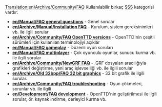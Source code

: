[[Translation:en/Archive/Community/FAQ]]
{{tr/Manual/İçindekiler}}
Kullanılabilir birkaç [https://www.wikipedia.org/wiki/FAQ SSS] kategorisi vardır:

*'''[[en/Manual/FAQ general questions]]''' - Genel sorular
*'''[[en/Archive/Manual/Installation FAQ]]''' - Kurulum, sistem gereksinimleri vb. ile ilgili sorular
*'''[[en/Archive/Community/FAQ OpenTTD versions]]''' - OpenTTD'nin çeşitli sürümleri için kullanılan terminolojiyi açıklar
*'''[[en/Manual/FAQ gameplay]]''' - Düzenli oyun soruları
*'''[[en/Manual/FAQ multiplayer]]''' - Çok oyunculu oyunlar, sunucu kurma vb. ile ilgili sorular
*'''[[en/Archive/Community/NewGRF FAQ]]''' - .GRF dosyaları aracılığıyla grafikleri değiştirme, yeni araç işlevselliği vb. ile ilgili sorular
*'''[[en/Archive/Old 32bpp/FAQ 32 bit graphics]]''' - 32 bit grafik ile ilgili sorular.
*'''[[en/Archive/Community/FAQ troubleshooting]]''' - Oyun çökmeleri, sorunlar vb. ile ilgili
*'''[[en/Development/FAQ development]]''' - OpenTTD'nin geliştirilmesi ile ilgili sorular, ör. kaynak indirme, derleyici kurma vb.

